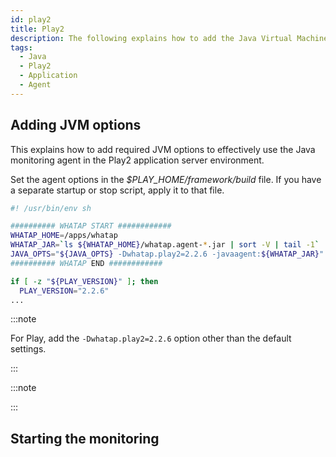 ```yaml
---
id: play2
title: Play2
description: The following explains how to add the Java Virtual Machine (JVM) option to integrate the WhaTap monitoring solution into the Play2 applications. Through this document, you can learn step by step how to apply the required JVM settings to monitor the performance and availability of Play2 applications after installing the Java agent. It includes the configuration of required JVM options during agent installation, optimal configuration for smooth integration with Play2, and how to view the histogram.
tags:
  - Java
  - Play2
  - Application
  - Agent
---
```


## Adding JVM options

This explains how to add required JVM options to effectively use the Java monitoring agent in the Play2 application server environment.

Set the agent options in the _$PLAY_HOME/framework/build_ file. If you have a separate startup or stop script, apply it to that file.

```bash title=$PLAY_HOME/framework/build {6} showLineNumbers
#! /usr/bin/env sh

########## WHATAP START ############
WHATAP_HOME=/apps/whatap
WHATAP_JAR=`ls ${WHATAP_HOME}/whatap.agent-*.jar | sort -V | tail -1`
JAVA_OPTS="${JAVA_OPTS} -Dwhatap.play2=2.2.6 -javaagent:${WHATAP_JAR}"
########## WHATAP END ############

if [ -z "${PLAY_VERSION}" ]; then
  PLAY_VERSION="2.2.6"
...
```

:::note

For Play, add the `-Dwhatap.play2=2.2.6` option other than the default settings.

:::

:::note


<Java17 />

:::


<Setheapmemory /> 

## Starting the monitoring


<Startapm /> 
